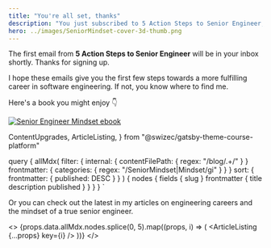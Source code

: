 ```yaml
---
title: "You're all set, thanks"
description: "You just subscribed to 5 Action Steps to Senior Engineer, thanks"
hero: ../images/SeniorMindset-cover-3d-thumb.png
---
```


The first email from **5 Action Steps to Senior Engineer** will be in your inbox shortly. Thanks for signing up.

I hope these emails give you the first few steps towards a more fulfilling career in software engineering. If not, you know where to find me.

Here's a book you might enjoy 👇

[![Senior Engineer Mindset ebook](../images/SeniorMindset-cover-3d.png)](/senior-mindset/)

  ContentUpgrades,
  ArticleListing,
} from "@swizec/gatsby-theme-course-platform"

  query {
    allMdx(
      filter: {
        internal: { contentFilePath: { regex: "/blog/.+/" } }
        frontmatter: { categories: { regex: "/SeniorMindset|Mindset/gi" } }
      }
      sort: { frontmatter: { published: DESC } }
    ) {
      nodes {
        fields {
          slug
        }
        frontmatter {
          title
          description
          published
        }
      }
    }
  }
`

Or you can check out the latest in my articles on engineering careers and the mindset of a true senior engineer.

<>
  {props.data.allMdx.nodes.splice(0, 5).map((props, i) => (
    <ArticleListing {...props} key={i} />
  ))}
</>
